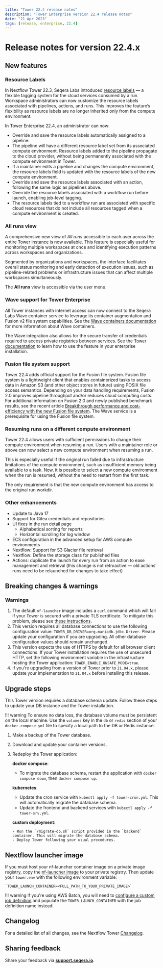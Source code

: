 ```yaml
---
title: "Tower 22.4 release notes"
description: "Tower Enterprise version 22.4 release notes"
date: "21 Apr 2023"
tags: [release, enterprise, 22.4]
---
```


# Release notes for version 22.4.x

## New features

### Resource Labels

In Nextflow Tower 22.3, Seqera Labs introduced [resource labels](../../resource-labels/overview.mdx) — a flexible tagging system for the cloud services consumed by a run. Workspace administrators can now customize the resource labels associated with pipelines, actions, and runs. This improves the feature’s flexibility as resource labels are no longer inherited only from the compute environment.

In Tower Enterprise 22.4, an administrator can now:

-   Override and save the resource labels automatically assigned to a pipeline.
  -   The pipeline will have a different resource label set from its associated compute environment. Resource labels added to the pipeline propagate to the cloud provider, without being permanently associated with the compute environment in Tower.
  -   If a maintainer edits a pipeline and changes the compute environment, the resource labels field is updated with the resource labels of the new compute environment.
-   Override and save the resource labels associated with an action, following the same logic as pipelines above.
-   Override the resource labels associated with a workflow run before launch, enabling job-level tagging.
  -   The resource labels tied to a workflow run are associated with specific cloud resources that do not include all resources tagged when a compute environment is created.

### All runs view

A comprehensive new view of _All runs_ accessible to each user across the entire Tower instance is now available. This feature is especially useful for monitoring multiple workspaces at once and identifying execution patterns across workspaces and organizations.

Segmented by organizations and workspaces, the interface facilitates overall status monitoring and early detection of execution issues, such as pipeline-related problems or infrastructure issues that can affect multiple workspaces simultaneously.

The **All runs** view is accessible via the user menu.

### Wave support for Tower Enterprise

All Tower instances with internet access can now connect to the Seqera Labs Wave container service to leverage its container augmentation and Fusion v2 file system capabilities. See the [Wave containers documentation](https://www.nextflow.io/docs/latest/wave.html) for more information about Wave containers.

The Wave integration also allows for the secure transfer of credentials required to access private registries between services. See the [Tower documentation](https://docs.seqera.io/platform/23.3.0) to learn how to use the feature in your enterprise installation.

### Fusion file system support

Tower 22.4 adds official support for the Fusion file system. Fusion file system is a lightweight client that enables containerized tasks to access data in Amazon S3 (and other object stores in future) using POSIX file access semantics. Depending on your data handling requirements, Fusion 2.0 improves pipeline throughput and/or reduces cloud computing costs. For additional information on Fusion 2.0 and newly published benchmark results, see the recent article [Breakthrough performance and cost-efficiency with the new Fusion file system](https://seqera.io/blog/breakthrough-performance-and-cost-efficiency-with-the-new-fusion-file-system/). The Wave service is a prerequisite for using the Fusion file system.

### Resuming runs on a different compute environment

Tower 22.4 allows users with sufficient permissions to change their compute environment when resuming a run. Users with a maintainer role or above can now select a new compute environment when resuming a run.

This is especially useful if the original run failed due to infrastructure limitations of the compute environment, such as insufficient memory being available to a task. Now, it is possible to select a new compute environment when the run is resumed, without the need to restart from the first task.

The only requirement is that the new compute environment has access to the original run workdir.

### Other enhancements

- Update to Java 17
- Support for Gitea credentials and repositories
- UI fixes in the run detail page
  - Alphabetical sorting for reports
  - Horizontal scrolling for log window
- ECS configuration in the advanced setup for AWS compute environments
- Nextflow: Support for S3 Glacier file retrieval
- Nextflow: Define the storage class for published files
- Actions: duplicate the launch for every run from an action to ease management and retrieval (this change is not retroactive — old actions’ runs need to be relaunched for changes to take effect)

## Breaking changes & warnings

### Warnings

1. The default `nf-launcher` image includes a `curl` command which will fail if your Tower is secured with a private TLS certificate. To mitigate this problem, please see [these instructions](../configuration/ssl_tls.mdx).
2. This version requires all database connections to use the following configuration value: `TOWER_DB_DRIVER=org.mariadb.jdbc.Driver`. Please update your configuration if you are upgrading. All other database configuration values should remain unchanged.
3.  This version expects the use of HTTPS by default for all browser client connections. If your Tower installation requires the use of unsecured HTTP, set the following environment variable in the infrastructure hosting the Tower application: `TOWER_ENABLE_UNSAFE_MODE=true`.
4.  If you're upgrading from a version of Tower prior to `21.04.x`, please update your implementation to `21.04.x` before installing this release.

## Upgrade steps

This Tower version requires a database schema update. Follow these steps to update your DB instance and the Tower installation.

!!! warning
    To ensure no data loss, the database volume must be persistent on the local machine. Use the `volumes` key in the `db` or `redis` section of your `docker-compose.yml` file to specify a local path to the DB or Redis instance.

1. Make a backup of the Tower database.
2. Download and update your container versions.
3. Redeploy the Tower application:

    **docker compose**:

      - To migrate the database schema, restart the application with `docker compose down`, then `docker compose up`.

    **kubernetes**:

      - Update the cron service with `kubectl apply -f tower-cron.yml`. This will automatically migrate the database schema.
      - Update the frontend and backend services with `kubectl apply -f tower-srv.yml`.

    **custom deployment**:

       - Run the `/migrate-db.sh` script provided in the `backend` container. This will migrate the database schema.
       - Deploy Tower following your usual procedures.

## Nextflow launcher image

If you must host your nf-launcher container image on a private image registry, copy the [nf-launcher image](https://quay.io/seqeralabs/nf-launcher:j17-22.10.7) to your private registry. Then update your `tower.env` with the following environment variable:

    `TOWER_LAUNCH_CONTAINER=<FULL_PATH_TO_YOUR_PRIVATE_IMAGE>`

!!! warning
    If you're using AWS Batch, you will need to [configure a custom job definition](../advanced-topics/custom-launch-container.mdx) and populate the `TOWER_LAUNCH_CONTAINER` with the job definition name instead.

## Changelog

For a detailed list of all changes, see the Nextflow Tower [Changelog](./changelog.mdx).

## Sharing feedback

Share your feedback via [**support.seqera.io**](https://support.seqera.io).
